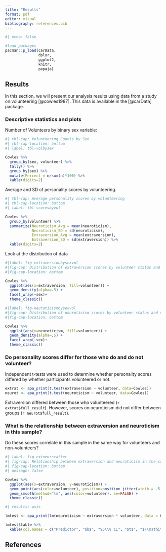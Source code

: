 ```yaml
---
title: "Results"
format: pdf
editor: visual
bibliography: references.bib
---
```


```r
#| echo: false

#load packages
pacman::p_load(carData, 
               dplyr, 
               ggplot2, 
               knitr, 
               papaja)
```

## Results

In this section, we will present our analysis results using data from a study on volunteering [@cowles1987]. This data is available in the [@carData] package.

### Descriptive statistics and plots

Number of Volunteers by binary sex variable:

```r
#| tbl-cap: Volunteering Counts by Sex
#| tbl-cap-location: bottom
#| label: tbl-volbysex

Cowles %>% 
  group_by(sex, volunteer) %>% 
  tally() %>% 
  group_by(sex) %>% 
  mutate(Percent = n/sum(n)*100) %>% 
  kable(digits=2)

```

Average and SD of personality scores by volunteering.

```r
#| tbl-cap: Average personality scores by volunteering
#| tbl-cap-location: bottom
#| label: tbl-scoresbyvol

Cowles %>% 
  group_by(volunteer) %>% 
  summarize(Neuroticism_Avg = mean(neuroticism), 
            Neuroticism_SD = sd(neuroticism),
            Extraversion_Avg = mean(extraversion), 
            Extraversion_SD = sd(extraversion)) %>% 
  kable(digits=2)
```

Look at the distribution of data

```r
#|label: fig-extraversionbysexvol
#|fig-cap: Distribution of extraversion scores by volunteer status and sex
#|fig-cap-location: bottom

Cowles %>% 
  ggplot(aes(x=extraversion, fill=volunteer)) +
  geom_density(alpha=.5) +
  facet_wrap(~sex)+
  theme_classic()

```

```r
#|label: fig-neuroticismbysexvol
#|fig-cap: Distribution of neuroticism scores by volunteer status and sex
#|fig-cap-location: bottom

Cowles %>% 
  ggplot(aes(x=neuroticism, fill=volunteer)) +
  geom_density(alpha=.5) +
  facet_wrap(~sex)+
  theme_classic()

```

### Do personality scores differ for those who do and do not volunteer?

Independent t-tests were used to determine whether personality scores differed by whether participants volunteered or not.

```r
extrat <- apa_print(t.test(extraversion ~ volunteer, data=Cowles))
neurot <- apa_print(t.test(neuroticism ~ volunteer, data=Cowles))
```

Extraversion differed between those who volunteered (`r extrat$full_result`). However, scores on neuroticism did not differ between groups (`r neurot$full_result`).

### What is the relationship between extraversion and neuroticism in this sample?

Do these scores correlate in this sample in the same way for volunteers and non-volunteers?

```r
#| label: fig-extneurscatter
#| fig-cap: Relationship between extraversion and neuroticism in the sample. 
#| fig-cap-location: bottom
#| message: false

Cowles %>% 
  ggplot(aes(x=extraversion, y=neuroticism)) +
  geom_point(aes(color=volunteer), position=position_jitter(width = .5, height=.5)) +
  geom_smooth(method="lm", aes(color=volunteer), se=FALSE) +
  theme_classic()
```

```r
#| results: asis

lmtest <- apa_print(lm(neuroticism ~ extraversion * volunteer, data = Cowles))

lmtest$table %>% 
  kable(col.names = c("Predictor", "$b$", "95\\% CI", "$t$", "$\\mathit{df}$", "$p$"))
```

## References
